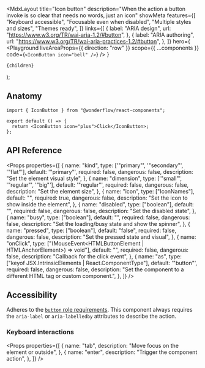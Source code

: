 
  <MdxLayout
    title="Icon button"
    description="When the action a button invoke is so clear that needs no words, just an icon"
    showMeta
    features={[
      "Keyboard accessible",
      "Focusable even when disabled",
      "Multiple styles and sizes",
      "Themes ready",
    ]}
    links={[
      {
        label: "ARIA design",
        url: "https://www.w3.org/TR/wai-aria-1.2/#button",
      },
      {
        label: "ARIA authoring",
        url: "https://www.w3.org/TR/wai-aria-practices-1.2/#button",
      },
    ]}
    hero={
      <Playground
        liveAreaProps={{ direction: "row" }}
        scope={{ ...components }}
        code={`<IconButton icon="bell" />`}
      />
    }
  >
    {children}
  </MdxLayout>
);

## Anatomy

```tsx highlight=1,4
import { IconButton } from "@wonderflow/react-components";

export default () => {
  return <IconButton icon="plus">Click</IconButton>;
};
```

## API Reference

<Props
  properties={[
    {
      name: "kind",
      type: ['"primary"', '"secondary"', '"flat"'],
      default: '"primary"',
      required: false,
      dangerous: false,
      description: "Set the element visual style",
    },
    {
      name: "dimension",
      type: ['"small"', '"regular"', '"big"'],
      default: '"regular"',
      required: false,
      dangerous: false,
      description: "Set the element size",
    },
    {
      name: "icon",
      type: ["IconNames"],
      default: "",
      required: true,
      dangerous: false,
      description: "Set the icon to show inside the element",
    },
    {
      name: "disabled",
      type: ["boolean"],
      default: "",
      required: false,
      dangerous: false,
      description: "Set the disabled state",
    },
    {
      name: "busy",
      type: ["boolean"],
      default: "",
      required: false,
      dangerous: false,
      description: "Set the loading/busy state and show the spinner",
    },
    {
      name: "pressed",
      type: ["boolean"],
      default: "false",
      required: false,
      dangerous: false,
      description: "Set the pressed state and visual",
    },
    {
      name: "onClick",
      type: ["(MouseEvent<HTMLButtonElement | HTMLAnchorElement>) => void"],
      default: "",
      required: false,
      dangerous: false,
      description: "Callback for the click event",
    },
    {
      name: "as",
      type: ["keyof JSX.IntrinsicElements | React.ComponentType<any>"],
      default: '"button"',
      required: false,
      dangerous: false,
      description:
        "Set the component to a different HTML tag or custom component.",
    },
  ]}
/>

## Accessibility

Adheres to the [`button` role requirements](https://www.w3.org/TR/wai-aria-1.2/#button). This component always requires the `aria-label` or `aria-labelledby` attributes to describe the action.

### Keyboard interactions

<Props
  properties={[
    {
      name: "tab",
      description: "Move focus on the element or outside",
    },
    {
      name: "enter",
      description: "Trigger the component action",
    },
  ]}
/>
